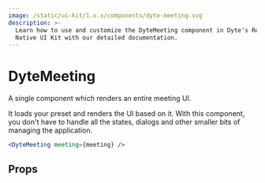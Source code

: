 ```yaml
---
image: /static/ui-kit/1.x.x/components/dyte-meeting.svg
description: >-
  Learn how to use and customize the DyteMeeting component in Dyte's React
  Native UI Kit with our detailed documentation.
---
```


# DyteMeeting

A single component which renders an entire meeting UI.

It loads your preset and renders the UI based on it. With this component, you
don't have to handle all the states, dialogs and other smaller bits of managing
the application.

```jsx
<DyteMeeting meeting={meeting} />
```

## Props

<PropsTable of="dyte-meeting" />

<head>
  <title>React Native UI Kit DyteMeeting</title>
</head>
